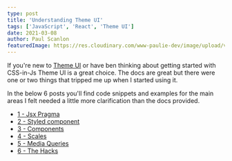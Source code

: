 ```yaml
---
type: post
title: 'Understanding Theme UI'
tags: ['JavaScript', 'React', 'Theme UI']
date: 2021-03-08
author: Paul Scanlon
featuredImage: https://res.cloudinary.com/www-paulie-dev/image/upload/v1615117953/paulie.dev/2021/03/understanding-theme-ui_zkiive.jpg
---
```


If you're new to [Theme UI](https://theme-ui.com/getting-started) or have ben thinking about getting started with
CSS-in-Js Theme UI is a great choice. The docs are great but there were one or two things that tripped me up when I
started using it.

In the below 6 posts you'll find code snippets and examples for the main areas I felt needed a little more clarification
than the docs provided.

- [1 - Jsx Pragma](/posts/2021/01/theme-ui-alpha-1/)
- [2 - Styled component](/posts/2021/01/theme-ui-alpha-2/)
- [3 - Components](/posts/2021/01/theme-ui-alpha-3/)
- [4 - Scales](/posts/2021/01/theme-ui-alpha-4/)
- [5 - Media Queries](/posts/2021/02/theme-ui-alpha-5/)
- [6 - The Hacks](/posts/2021/02/theme-ui-alpha-6/)
